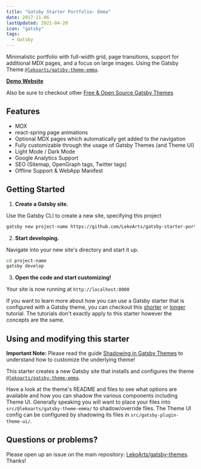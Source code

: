 ```yaml
---
title: "Gatsby Starter Portfolio: Emma"
date: 2017-11-06
lastUpdated: 2021-04-20
icon: "gatsby"
tags:
  - Gatsby
---
```


Minimalistic portfolio with full-width grid, page transitions, support for additional MDX pages, and a focus on large images. Using the Gatsby Theme [`@lekoarts/gatsby-theme-emma`](https://github.com/LekoArts/gatsby-themes/tree/master/themes/gatsby-theme-emma).

[**Demo Website**](https://emma.lekoarts.de)

Also be sure to checkout other [Free & Open Source Gatsby Themes](https://themes.lekoarts.de)

## Features

- MDX
- react-spring page animations
- Optional MDX pages which automatically get added to the navigation
- Fully customizable through the usage of Gatsby Themes (and Theme UI)
- Light Mode / Dark Mode
- Google Analytics Support
- SEO (Sitemap, OpenGraph tags, Twitter tags)
- Offline Support & WebApp Manifest

## Getting Started

1. **Create a Gatsby site.**

Use the Gatsby CLI to create a new site, specifying this project

```sh
gatsby new project-name https://github.com/LekoArts/gatsby-starter-portfolio-emma
```

2. **Start developing.**

Navigate into your new site's directory and start it up.

```sh
cd project-name
gatsby develop
```

3. **Open the code and start customizing!**

Your site is now running at `http://localhost:8000`

If you want to learn more about how you can use a Gatsby starter that is configured with a Gatsby theme, you can checkout this [shorter](https://www.gatsbyjs.org/docs/themes/using-a-gatsby-theme/) or [longer](https://www.gatsbyjs.org/tutorial/using-a-theme/) tutorial. The tutorials don't exactly apply to this starter however the concepts are the same.

## Using and modifying this starter

**Important Note:** Please read the guide [Shadowing in Gatsby Themes](https://www.gatsbyjs.org/docs/themes/shadowing/) to understand how to customize the underlying theme!

This starter creates a new Gatsby site that installs and configures the theme [`@lekoarts/gatsby-theme-emma`](https://github.com/LekoArts/gatsby-themes/tree/master/themes/gatsby-theme-emma).

Have a look at the theme's README and files to see what options are available and how you can shadow the various components including Theme UI. Generally speaking you will want to place your files into `src/@lekoarts/gatsby-theme-emma/` to shadow/override files. The Theme UI config can be configured by shadowing its files in `src/gatsby-plugin-theme-ui/`.

## Questions or problems?

Please open up an issue on the main repository: [LekoArts/gatsby-themes](https://github.com/LekoArts/gatsby-themes). Thanks!

